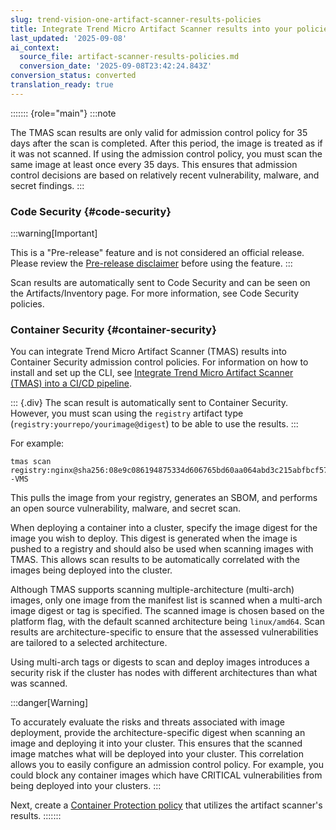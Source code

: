 ```yaml
---
slug: trend-vision-one-artifact-scanner-results-policies
title: Integrate Trend Micro Artifact Scanner results into your policies
last_updated: '2025-09-08'
ai_context:
  source_file: artifact-scanner-results-policies.md
  conversion_date: '2025-09-08T23:42:24.843Z'
conversion_status: converted
translation_ready: true
---
```


::::::: {role="main"}
:::note

The TMAS scan results are only valid for admission control policy for 35 days after the scan is completed. After this period, the image is treated as if it was not scanned. If using the admission control policy, you must scan the same image at least once every 35 days. This ensures that admission control decisions are based on relatively recent vulnerability, malware, and secret findings.
:::

### Code Security {#code-security}

:::warning[Important]

This is a "Pre-release" feature and is not considered an official release. Please review the [Pre-release disclaimer](pre-release-disclaimer.mdx) before using the feature.
:::

Scan results are automatically sent to Code Security and can be seen on the Artifacts/Inventory page. For more information, see Code Security policies.

### Container Security {#container-security}

You can integrate Trend Micro Artifact Scanner (TMAS) results into Container Security admission control policies. For information on how to install and set up the CLI, see [Integrate Trend Micro Artifact Scanner (TMAS) into a CI/CD pipeline](integrating-tmas-ci-cd-pipeline.mdx).

::: {.div}
The scan result is automatically sent to Container Security. However, you must scan using the `registry` artifact type (`registry:yourrepo/yourimage@digest`) to be able to use the results.
:::

For example:

``` codeblock
tmas scan registry:nginx@sha256:08e9c086194875334d606765bd60aa064abd3c215abfbcf5737619110d48d114 -VMS
```

This pulls the image from your registry, generates an SBOM, and performs an open source vulnerability, malware, and secret scan.

When deploying a container into a cluster, specify the image digest for the image you wish to deploy. This digest is generated when the image is pushed to a registry and should also be used when scanning images with TMAS. This allows scan results to be automatically correlated with the images being deployed into the cluster.

Although TMAS supports scanning multiple-architecture (multi-arch) images, only one image from the manifest list is scanned when a multi-arch image digest or tag is specified. The scanned image is chosen based on the platform flag, with the default scanned architecture being `linux/amd64`. Scan results are architecture-specific to ensure that the assessed vulnerabilities are tailored to a selected architecture.

Using multi-arch tags or digests to scan and deploy images introduces a security risk if the cluster has nodes with different architectures than what was scanned.

:::danger[Warning]

To accurately evaluate the risks and threats associated with image deployment, provide the architecture-specific digest when scanning an image and deploying it into your cluster. This ensures that the scanned image matches what will be deployed into your cluster. This correlation allows you to easily configure an admission control policy. For example, you could block any container images which have CRITICAL vulnerabilities from being deployed into your clusters.
:::

Next, create a [Container Protection policy](policies.mdx) that utilizes the artifact scanner's results.
:::::::
